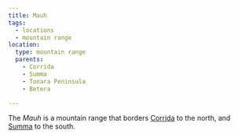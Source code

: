 ```yaml
---
title: Mauh
tags:
  - locations
  - mountain range
location:
  type: mountain range
  parents:
    - Corrida
    - Summa
    - Tonara Peninsula
    - Betera

---
```


<Stub />

The *Mauh* is a mountain range that borders [Corrida](/world/locations/corrida) to the
north, and [Summa](/world/locations/summa) to the south.
